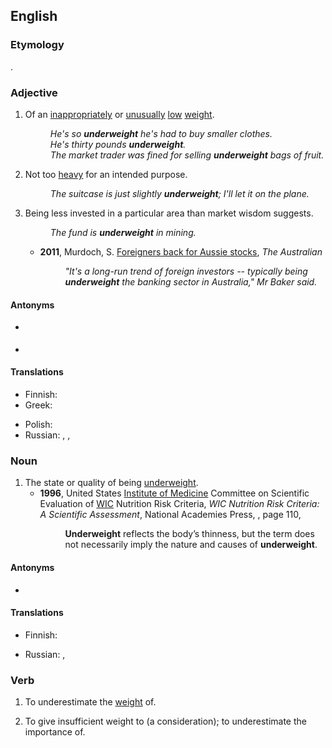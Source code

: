 ==English==

===Etymology===
{{prefix|en|under|weight}}.

===Adjective===
{{en-adj}}

# Of an [[inappropriate]]ly or [[unusual]]ly [[low]] [[weight]].
#: ''He's so '''underweight''' he's had to buy smaller clothes.''
#: ''He's thirty pounds '''underweight'''.''
#: ''The market trader was fined for selling '''underweight''' bags of fruit.''
# Not too [[heavy]] for an intended purpose.
#: ''The suitcase is just slightly '''underweight'''; I'll let it on the plane.''
# {{lb|en|finance}} Being less invested in a particular area than market wisdom suggests.
#: ''The fund is '''underweight''' in mining.''
#* '''2011''', Murdoch, S. [http://m.theaustralian.com.au/AustralianFinancialMarkets/pg/0/fi299632.htm Foreigners back for Aussie stocks], ''The Australian''
#*: ''"It's a long-run trend of foreign investors -- typically being '''underweight''' the banking sector in Australia," Mr Baker said.''

====Antonyms====
* {{sense|of low weight}} {{l|en|overweight}}
* {{sense|not too heavy}} {{l|en|overweight}}

====Translations====
{{trans-top|of an inappropriately or unusually low weight}}
* Finnish: {{t+|fi|alipainoinen}}
* Greek: {{t+|el|λιποβαρής|m|f}}
{{trans-mid}}
* Polish: {{t|pl|niedowaga|f}}
* Russian: {{t+|ru|недове́шенный|m}}, {{t|ru|недове́шенная|f}}, {{t|ru|недове́шенные|p}}
{{trans-bottom}}

===Noun===
{{en-noun|-}}

# The state or quality of being [[#Adjective|underweight]].
#* '''1996''', United States [[w:Institute of Medicine|Institute of Medicine]] Committee on Scientific Evaluation of [[w:Special Supplemental Nutrition Program for Women, Infants and Children|WIC]] Nutrition Risk Criteria, ''WIC Nutrition Risk Criteria: A Scientific Assessment'', National Academies Press, {{ISBN|978-0-309-05385-3}}, page 110,
#*: '''Underweight''' reflects the body’s thinness, but the term does not necessarily imply the nature and causes of '''underweight'''.

====Antonyms====
* {{sense|state or quality}} {{l|en|overweight}}

====Translations====
{{trans-top|of an inappropriately or unusually low weight}}
* Finnish: {{t+|fi|alipaino}}
{{trans-mid}}
* Russian: {{t+|ru|недове́с}}, {{t+|ru|недовесок}} {{q|ru|colloqual}}
{{trans-bottom}}

===Verb===
{{en-verb}}

# {{lb|en|transitive}} To underestimate the [[weight]] of.
# {{lb|en|transitive}} To give insufficient weight to (a consideration); to underestimate the importance of.